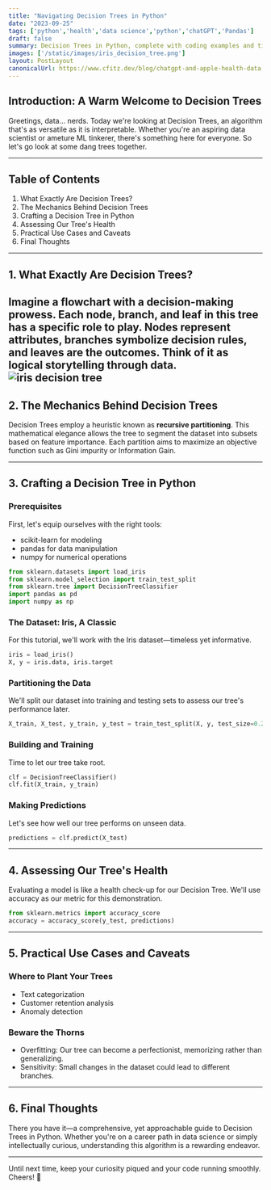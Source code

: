 ```yaml
---
title: "Navigating Decision Trees in Python"
date: "2023-09-25"
tags: ['python','health','data science','python','chatGPT','Pandas']
draft: false
summary: Decision Trees in Python, complete with coding examples and tips for effective application.
images: ['/static/images/iris_decision_tree.png']
layout: PostLayout
canonicalUrl: https://www.cfitz.dev/blog/chatgpt-and-apple-health-data
---
```


## Introduction: A Warm Welcome to Decision Trees

Greetings, data... nerds. Today we're looking at Decision Trees, an algorithm that's as versatile as it is interpretable. Whether you're an aspiring data scientist or ameture ML tinkerer, there's something here for everyone. So let's go look at some dang trees together.

---

## Table of Contents

1. What Exactly Are Decision Trees?
2. The Mechanics Behind Decision Trees
3. Crafting a Decision Tree in Python
4. Assessing Our Tree's Health
5. Practical Use Cases and Caveats
6. Final Thoughts

---

## 1. What Exactly Are Decision Trees?

Imagine a flowchart with a decision-making prowess. Each node, branch, and leaf in this tree has a specific role to play. Nodes represent attributes, branches symbolize decision rules, and leaves are the outcomes. Think of it as logical storytelling through data.
![iris decision tree](/static/images/iris_decision_tree.png)
---

## 2. The Mechanics Behind Decision Trees

Decision Trees employ a heuristic known as **recursive partitioning**. This mathematical elegance allows the tree to segment the dataset into subsets based on feature importance. Each partition aims to maximize an objective function such as Gini impurity or Information Gain.

---

## 3. Crafting a Decision Tree in Python

### Prerequisites

First, let's equip ourselves with the right tools:

- scikit-learn for modeling
- pandas for data manipulation
- numpy for numerical operations

```python
from sklearn.datasets import load_iris
from sklearn.model_selection import train_test_split
from sklearn.tree import DecisionTreeClassifier
import pandas as pd
import numpy as np
```

### The Dataset: Iris, A Classic

For this tutorial, we'll work with the Iris dataset—timeless yet informative.

```python
iris = load_iris()
X, y = iris.data, iris.target
```

### Partitioning the Data

We'll split our dataset into training and testing sets to assess our tree's performance later.

```python
X_train, X_test, y_train, y_test = train_test_split(X, y, test_size=0.2, random_state=42)
```

### Building and Training

Time to let our tree take root.

```python
clf = DecisionTreeClassifier()
clf.fit(X_train, y_train)
```

### Making Predictions

Let's see how well our tree performs on unseen data.

```python
predictions = clf.predict(X_test)
```

---

## 4. Assessing Our Tree's Health

Evaluating a model is like a health check-up for our Decision Tree. We'll use accuracy as our metric for this demonstration.

```python
from sklearn.metrics import accuracy_score
accuracy = accuracy_score(y_test, predictions)
```

---

## 5. Practical Use Cases and Caveats

### Where to Plant Your Trees

- Text categorization
- Customer retention analysis
- Anomaly detection

### Beware the Thorns

- Overfitting: Our tree can become a perfectionist, memorizing rather than generalizing.
- Sensitivity: Small changes in the dataset could lead to different branches.

---

## 6. Final Thoughts

There you have it—a comprehensive, yet approachable guide to Decision Trees in Python. Whether you're on a career path in data science or simply intellectually curious, understanding this algorithm is a rewarding endeavor.

---

Until next time, keep your curiosity piqued and your code running smoothly. Cheers! 🌳
